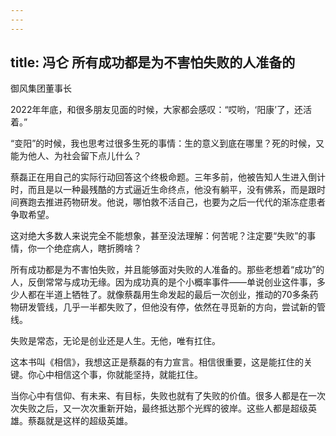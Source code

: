 ```yaml
---
---
---
```

title: 冯仑 所有成功都是为不害怕失败的人准备的
---






御风集团董事长

2022年年底，和很多朋友见面的时候，大家都会感叹：“哎哟，‘阳康’了，还活着。”

“变阳”的时候，我也思考过很多生死的事情：生的意义到底在哪里？死的时候，又能为他人、为社会留下点儿什么？

蔡磊正在用自己的实际行动回答这个终极命题。三年多前，他被告知人生进入倒计时，而且是以一种最残酷的方式逼近生命终点，他没有躺平，没有佛系，而是跟时间赛跑去推进药物研发。他说，哪怕救不活自己，也要为之后一代代的渐冻症患者争取希望。

这对绝大多数人来说完全不能想象，甚至没法理解：何苦呢？注定要“失败”的事情，你一个绝症病人，瞎折腾啥？

所有成功都是为不害怕失败，并且能够面对失败的人准备的。那些老想着“成功”的人，反倒常常与成功无缘。因为成功真的是个小概率事件——单说创业这件事，多少人都在半道上牺牲了。就像蔡磊用生命发起的最后一次创业，推动的70多条药物研发管线，几乎一半都失败了，但他没有停，依然在寻觅新的方向，尝试新的管线。

失败是常态，无论是创业还是人生。无他，唯有扛住。

这本书叫《相信》，我想这正是蔡磊的有力宣言。相信很重要，这是能扛住的关键。你心中相信这个事，你就能坚持，就能扛住。

当你心中有信仰、有未来、有目标，失败也就有了失败的价值。很多人都是在一次次失败之后，又一次次重新开始，最终抵达那个光辉的彼岸。这些人都是超级英雄。蔡磊就是这样的超级英雄。